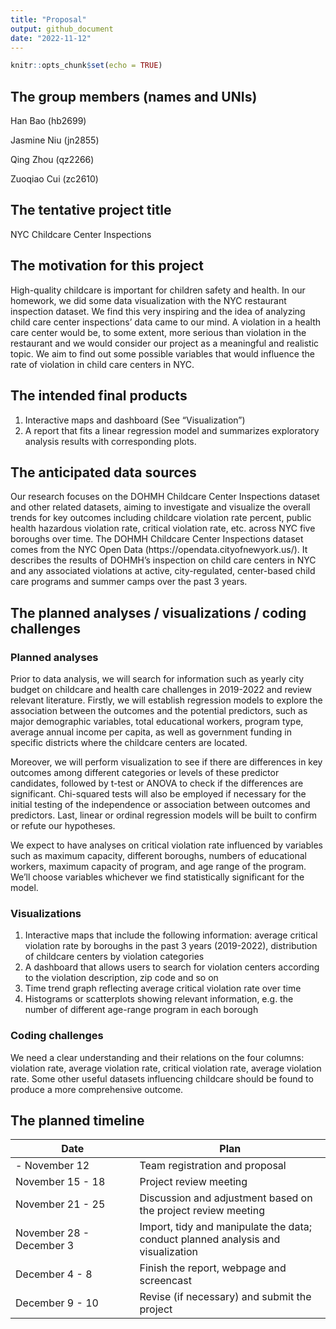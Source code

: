```yaml
---
title: "Proposal"
output: github_document
date: "2022-11-12"
---
```


```r
knitr::opts_chunk$set(echo = TRUE)
```

## The group members (names and UNIs)


Han Bao (hb2699)

Jasmine Niu (jn2855)

Qing Zhou (qz2266)

Zuoqiao Cui (zc2610)

## The tentative project title

NYC Childcare Center Inspections


## The motivation for this project

High-quality childcare is important for children safety and health. In our homework, we did some data visualization with the NYC restaurant inspection dataset. We find this very inspiring and the idea of analyzing child care center inspections’ data came to our mind. A violation in a health care center would be, to some extent, more serious than violation in the restaurant and we would consider our project as a meaningful and realistic topic. We aim to find out some possible variables that would influence the rate of violation in child care centers in NYC.


## The intended final products

1.	Interactive maps and dashboard (See “Visualization”)
2.	A report that fits a linear regression model and summarizes exploratory analysis results with corresponding plots.


## The anticipated data sources

Our research focuses on the DOHMH Childcare Center Inspections dataset and other related datasets, aiming to investigate and visualize the overall trends for key outcomes including childcare violation rate percent, public health hazardous violation rate, critical violation rate, etc. across NYC five boroughs over time. 
The DOHMH Childcare Center Inspections dataset comes from the NYC Open Data (https://opendata.cityofnewyork.us/). It describes the results of DOHMH’s inspection on child care centers in NYC and any associated violations at active, city-regulated, center-based child care programs and summer camps over the past 3 years.


## The planned analyses / visualizations / coding challenges

### Planned analyses

Prior to data analysis, we will search for information such as yearly city budget on childcare and health care challenges in 2019-2022 and review relevant literature. Firstly, we will establish regression models to explore the association between the outcomes and the potential predictors, such as major demographic variables, total educational workers, program type, average annual income per capita, as well as government funding in specific districts where the childcare centers are located.

Moreover, we will perform visualization to see if there are differences in key outcomes among different categories or levels of these predictor candidates, followed by t-test or ANOVA to check if the differences are significant. Chi-squared tests will also be employed if necessary for the initial testing of the independence or association between outcomes and predictors. Last, linear or ordinal regression models will be built to confirm or refute our hypotheses.

We expect to have analyses on critical violation rate influenced by variables such as maximum capacity, different boroughs, numbers of educational workers, maximum capacity of program, and age range of the program. We’ll choose variables whichever we find statistically significant for the model.

### Visualizations

1. Interactive maps that include the following information: average critical violation rate by boroughs in the past 3 years (2019-2022), distribution of childcare centers by violation categories
2. A dashboard that allows users to search for violation centers according to the violation description, zip code and so on
3. Time trend graph reflecting average critical violation rate over time
4. Histograms or scatterplots showing relevant information, e.g. the number of different age-range program in each borough

### Coding challenges

We need a clear understanding and their relations on the four columns: violation rate, average violation rate, critical violation rate, average violation rate. Some other useful datasets influencing childcare should be found to produce a more comprehensive outcome.


## The planned timeline

Date                    | Plan                         
----------------------- | ----------------------------------- 
 - November 12          | Team registration and proposal   
November 15 - 18        | Project review meeting              
November 21 - 25        | Discussion and adjustment based on the project review meeting                              
November 28 - December 3| Import, tidy and manipulate the data; conduct planned analysis and visualization
December 4 - 8          | Finish the report, webpage and screencast                     
December 9 - 10         | Revise (if necessary) and submit the project 



